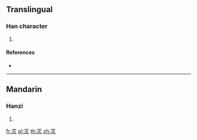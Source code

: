 {{character info/new}}
==Translingual==

===Han character===
{{Han char|rn=140|rad=艸|as=04|sn=10|four=44809|canj=TF}}

# {{defn|Han|sort=艸04}}

====References====
* {{Han ref|kx=1022.080|dkj=30759|hdz=53184.070|uh=82C2|ud=33474|bh=CDC2|bd=52674}}

----

==Mandarin==

===Hanzi===
{{cmn-hanzi|pin=[[yín]] ([[yin2]])|wg=yin<sup>2</sup>}}

# {{defn|lang=cmn|sort=艸04}}

[[fr:苂]]
[[pl:苂]]
[[th:苂]]
[[zh:苂]]